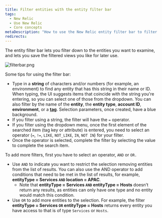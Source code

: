 ```yaml
---
title: Filter entities with the entity filter bar
tags:
  - New Relic
  - Use New Relic
  - Core concepts
metaDescription: "How to use the New Relic entity filter bar to filter your entities and save filtered views you like."
redirects:
---
```




The entity filter bar lets you filter down to the entities you want to examine, and lets you save the filtered views you like for later use. 

<img
  title="filterbar.png"
  alt="filterbar.png"
  src={platformFilteringEntities}
/>

Some tips for using the filter bar: 

* Type in a **string** of characters and/or numbers (for example, an environment) to find any entity that has this string in their name or ID. When typing, the UI suggests items that coincide with the string you're entering, so you can select one of those from the dropdown. You can also filter by the name of the **entity**, the **entity type**, **account ID**, **environment**, or a [**tag**](/docs/new-relic-one/use-new-relic-one/core-concepts/tagging-use-tags-organize-group-what-you-monitor). Selection parameters, once created, have a blue background.
* If you filter using a string, the filter will have the `=` operator.
* If you filter using the dropdown menu, once the first element of the searched item (tag key or attribute) is entered, you need to select an operator (`=`, `!=`, `LIKE`, `NOT_LIKE`, `IN`, `NOT IN`) for your filter.
* Once the operator is selected, complete the filter by selecting the value to complete the search item.

To add more filters, first you have to select an operator, `AND` or `OR.`

* Use `AND` to indicate you want to restrict the selection removing entities from the list of results. You can also use the AND operator to add conditions that need to be met in the list of results, for example, **entityType = Services `AND` location = APAC**.
  * Note that **entityType = Services `AND` entityType = Hosts** doesn’t return any results, as entities can only have one type and no entity would match this condition.
* Use `OR` to add more entities to the selection. For example, the filter **entityType = Services `OR` entityType = Hosts** returns every entity you have access to that is of type `Services` or `Hosts`.